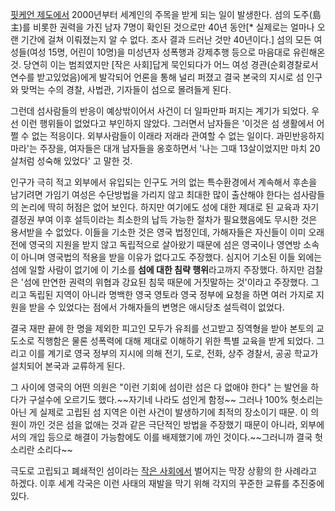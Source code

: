 [[핏케언 제도]]에서 2000년부터 세계인의 주목을 받게 되는 일이 발생한다. 섬의 도주(島主)를 비롯한 권력을 가진 남자 7명이 확인된 것으로만 40년 동안[* 실제로는 얼마나 오랜 기간에 걸쳐 이뤄졌는지 알 수 없다. 조사 결과 드러난 것만 40년이다.] 섬의 모든 여성들(여성 15명, 어린이 10명)을 미성년자 성폭행과 강제추행 등으로 마음대로 유린해온 것. 당연히 이는 범죄였지만 [작은 사회]답게 묵인되다가 어느 여성 경관(순회경찰로서 연수를 받고있었음)에게 발각되어 언론을 통해 널리 퍼졌고 결국 본국의 지시로 섬 인구와 맞먹는 수의 경찰, 사법관, 기자들이 섬으로 몰려들게 된다.

그런데 섬사람들의 반응이 예상밖이어서 사건이 더 일파만파 퍼지는 계기가 되었다. 우선 이런 행위들이 없었다고 부인하지 않았다. 그러면서 남자들은 '이것은 섬 생활에서 어쩔 수 없는 적응이다. 외부사람들이 이래라 저래라 관여할 수 없는 일이다. 과민반응하지 마라'는 주장을, 여자들은 대개 남자들을 옹호하면서 '나는 그때 13살이었지만 마치 20살처럼 성숙해 있었다' 고 말한 것. 

인구가 극히 적고 외부에서 유입되는 인구도 거의 없는 특수환경에서 계속해서 후손을 남기려면 가임기 여성은 수단방법을 가리지 않고 최대한 많이 출산해야 한다는 섬사람들의 논리에 딱히 허점은 없어 보인다. 하지만 여기에도 성에 대한 제대로 된 교육과 자기결정권 부여 이후 설득이라는 최소한의 납득 가능한 절차가 필요했음에도 무시한 것은 용서받을 수 없었다. 이들을 기소한 것은 영국 법정인데, 가해자들은 자신들이 이미 오래전에 영국의 지원을 받지 않고 독립적으로 살아왔기 때문에 섬은 영국이나 영연방 소속이 아니며 영국법의 적용을 받을 이유가 없다고도 주장했다. 심지어 기소된 이들 외에는 섬에 일할 사람이 없기에 이 기소를 '''섬에 대한 침략 행위'''라고까지 주장했다. 하지만 검찰은 '섬에 만연한 권력의 위협과 강요된 침묵 때문에 거짓말하는 것'이라고 주장했다. 그리고 독립된 지역이 아니라 명백한 영국 영토라 영국 정부에 요청을 하면 여러 가지로 지원을 받을 수 있었다는 점에서 가해자들의 변명은 애시당초 설득력이 없었다. 

결국 재판 끝에 한 명을 제외한 피고인 모두가 유죄를 선고받고 징역형을 받아 본토의 교도소로 직행함은 물론 성폭력에 대해 제대로 이해하기 위한 특별 교육을 받게 되었다. 그리고 이를 계기로 영국 정부의 지시에 의해 전기, 도로, 전화, 상주 경찰서, 공공 학교가 설치되어 본국과 교류하게 된다. 

그 사이에 영국의 어떤 의원은 "이런 기회에 섬이란 섬은 다 없애야 한다" 는 발언을 하다가 구설수에 오르기도 했다.~~자기네 나라도 섬인게 함정~~ 그러나 100% 헛소리는 아닌 게 실제로 고립된 섬 지역은 이런 사건이 발생하기에 최적의 장소이기 때문. 이 의원이 까인 것은 섬을 없애는 것과 같은 극단적인 방법을 주장했기 때문이 아니라, 외부에서의 개입 등으로 해결이 가능함에도 이를 배제했기에 까인 것이다.~~그러니까 결국 헛소리란 소리다~~

극도로 고립되고 폐쇄적인 섬이라는 [[작은 사회]]에서 벌어지는 막장 상황의 한 사례라고 하겠다. 이후 세계 각국은 이런 사태의 재발을 막기 위해 각지의 꾸준한 교류를 추진중에 있다. 
